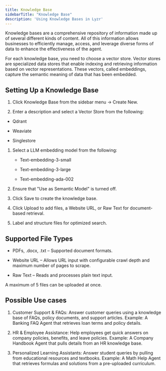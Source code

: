 ```yaml
---
title: Knowledge Base
sidebarTitle: "Knowledge Base"
description: 'Using Knowledge Bases in Lyzr'
---
```


Knowledge bases are a comprehensive repository of information made up of several different kinds of content. All of this information allows businesses to efficiently manage, access, and leverage diverse forms of data to enhance the effectiveness of the agent.

For each knowledge base, you need to choose a vector store. Vector stores are specialized data stores that enable indexing and retrieving information based on vector representations. These vectors, called embeddings, capture the semantic meaning of data that has been embedded.

## Setting Up a Knowledge Base

1. Click Knowledge Base from the sidebar menu → Create New.

2. Enter a description and select a Vector Store from the following:

* Qdrant

* Weaviate

* Singlestore

1. Select a LLM embedding model from the following:

   * Text-embedding-3-small

   * Text-embedding-3-large

   * Text-embedding-ada-002

2. Ensure that "Use as Semantic Model" is turned off.

3. Click Save to create the knowledge base.

4. Click Upload to add files, a Website URL, or Raw Text for document-based retrieval.

5. Label and structure files for optimized search.

## Supported File Types

* PDFs, .docx, .txt – Supported document formats.

* Website URL – Allows URL input with configurable crawl depth and maximum number of pages to scrape.

* Raw Text – Reads and processes plain text input.

A maximum of 5 files can be uploaded at once.

## Possible Use cases

1. Customer Support & FAQs: Answer customer queries using a knowledge base of FAQs, policy documents, and support articles. Example: A Banking FAQ Agent that retrieves loan terms and policy details.

2. HR & Employee Assistance: Help employees get quick answers on company policies, benefits, and leave policies. Example: A Company Handbook Agent that pulls details from an HR knowledge base.

3. Personalized Learning Assistants: Answer student queries by pulling from educational resources and textbooks. Example: A Math Help Agent that retrieves formulas and solutions from a pre-uploaded curriculum.